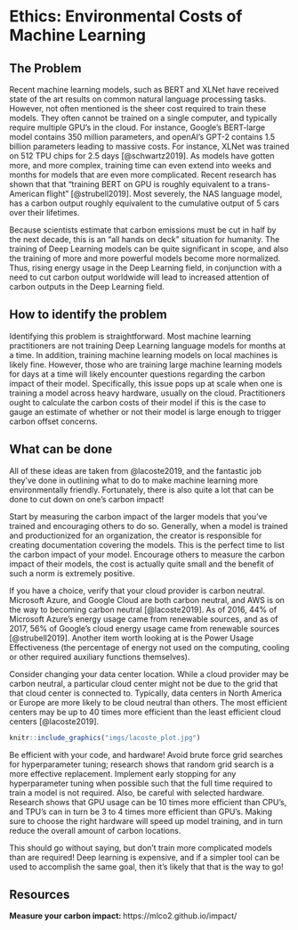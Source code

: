 # Ethics: Environmental Costs of Machine Learning

## The Problem 

Recent machine learning models, such as BERT and XLNet have received state of the art results on common natural language processing tasks. However, not often mentioned is the sheer cost required to train these models. They often cannot be trained on a single computer, and typically require multiple GPU's in the cloud. For instance, Google's BERT-large model contains 350 million parameters, and openAI's GPT-2 contains 1.5 billion parameters leading to massive costs. For instance, XLNet was trained on 512 TPU chips for 2.5 days [@schwartz2019]. As models have gotten more, and more complex, training time can even extend into weeks and months for models that are even more complicated. Recent research has shown that that "training BERT on GPU is roughly equivalent to a trans-American flight" [@strubell2019]. Most severely, the NAS language model, has a carbon output roughly equivalent to the cumulative output of 5 cars over their lifetimes. 


Because scientists estimate that carbon emissions must be cut in half by the next decade, this is an "all hands on deck" situation for humanity. The training of Deep Learning models can be quite significant in scope, and also the training of more and more powerful models become more normalized. Thus, rising energy usage in the Deep Learning field, in conjunction with a need to cut carbon output worldwide will lead to increased attention of carbon outputs in the Deep Learning field. 

## How to identify the problem

Identifying this problem is straightforward. Most machine learning practitioners are not training Deep Learning language models for months at a time. In addition, training machine learning models on local machines is likely fine. However, those who are training large machine learning models for days at a time will likely encounter questions regarding the carbon impact of their model. Specifically, this issue pops up at scale when one is training a model across heavy hardware, usually on the cloud. Practitioners ought to calculate the carbon costs of their model if this is the case to gauge an estimate of whether or not their model is large enough to trigger carbon offset concerns.

## What can be done

All of these ideas are taken from @lacoste2019, and the fantastic job they've done in outlining what to do to make machine learning more environmentally friendly. Fortunately, there is also quite a lot that can be done to cut down on one's carbon impact!

Start by measuring the carbon impact of the larger models that you've trained and encouraging others to do so. Generally, when a model is trained and productionized for an organization, the creator is responsible for creating documentation covering the models. This is the perfect time to list the carbon impact of your model. Encourage others to measure the carbon impact of their models, the cost is actually quite small and the benefit of such a norm is extremely positive. 

If you have a choice, verify that your cloud provider is carbon neutral. Microsoft Azure, and Google Cloud are both carbon neutral, and AWS is on the way to becoming carbon neutral [@lacoste2019]. As of 2016, 44\% of Microsoft Azure's energy usage came from renewable sources, and as of 2017, 56\% of Google's cloud energy usage came from renewable sources [@strubell2019]. Another item worth looking at is the Power Usage Effectiveness (the percentage of energy not used on the computing, cooling or other required auxiliary functions themselves).

Consider changing your data center location. While a cloud provider may be carbon neutral, a particular cloud center might not be due to the grid that that cloud center is connected to. Typically, data centers in North America or Europe are more likely to be cloud neutral than others. The most efficient centers may be up to 40 times more efficient than the least efficient cloud centers [@lacoste2019].

```r
knitr::include_graphics("imgs/lacoste_plot.jpg")
```

Be efficient with your code, and hardware! Avoid brute force grid searches for hyperparameter tuning; research shows that random grid search is a more effective replacement. Implement early stopping for any hyperparameter tuning when possible such that the full time required to train a model is not required. Also, be careful with selected hardware. Research shows that GPU usage can be 10 times more efficient than CPU's, and TPU's can in turn be 3 to 4 times more efficient than GPU's. Making sure to choose the right hardware will speed up model training, and in turn reduce the overall amount of carbon locations.

This should go without saying, but don't train more complicated models than are required!  Deep learning is expensive, and if a simpler tool can be used to accomplish the same goal, then it's likely that that is the way to go!


## Resources

**Measure your carbon impact: ** https://mlco2.github.io/impact/ 
